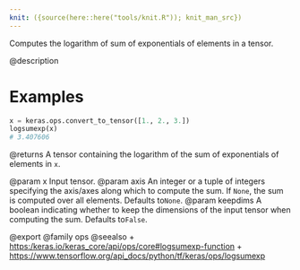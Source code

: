 ```yaml
---
knit: ({source(here::here("tools/knit.R")); knit_man_src})
---
```

Computes the logarithm of sum of exponentials of elements in a tensor.

@description

# Examples
```python
x = keras.ops.convert_to_tensor([1., 2., 3.])
logsumexp(x)
# 3.407606
```

@returns
A tensor containing the logarithm of the sum of exponentials of
elements in `x`.

@param x Input tensor.
@param axis An integer or a tuple of integers specifying the axis/axes
    along which to compute the sum. If `None`, the sum is computed
    over all elements. Defaults to`None`.
@param keepdims A boolean indicating whether to keep the dimensions of
    the input tensor when computing the sum. Defaults to`False`.

@export
@family ops
@seealso
+ <https:/keras.io/keras_core/api/ops/core#logsumexp-function>
+ <https://www.tensorflow.org/api_docs/python/tf/keras/ops/logsumexp>

